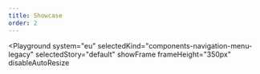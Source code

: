 ```yaml
---
title: Showcase
order: 2
---
```





<Playground
  system="eu"
  selectedKind="components-navigation-menu-legacy"
  selectedStory="default"
  showFrame
  frameHeight="350px"
  disableAutoResize
>
  <Menu {...demoContent} />
</Playground>
